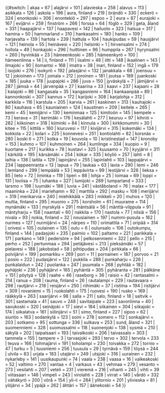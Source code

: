 {{#switch: {{lc:{{{1}}}}}
| akaa  = 67
| alajärvi  = 101
| alavieska  = 258
| alavus  = 113
| asikkala  = 126
| askola  = 196
| aura, finland  = 219
| brändö  = 330
| eckerö  = 324
| enonkoski  = 306
| enontekiö  = 297
| espoo  = 2
| eura  = 87
| eurajoki  = 167
| evijärvi  = 259
| finström  = 266
| forssa  = 64
| föglö  = 329
| geta, åland  = 331
| haapajärvi  = 137
| haapavesi  = 142
| hailuoto  = 323
| halsua  = 317
| hamina  = 50
| hammarland  = 310
| hankasalmi  = 180
| hanko  = 109
| harjavalta  = 139
| hartola  = 239
| hattula  = 104
| haukipudas  = 59
| hausjärvi  = 121
| heinola  = 55
| heinävesi  = 220
| helsinki  = 1
| hirvensalmi  = 274
| hollola  = 49
| honkajoki  = 296
| huittinen  = 96
| humppila  = 267
| hyrynsalmi  = 260
| hyvinkää  = 23
| hämeenkoski  = 285
| hämeenkyrö  = 100
| hämeenlinna  = 14
| ii, finland  = 111
| iisalmi  = 48
| iitti  = 148
| ikaalinen  = 143
| ilmajoki  = 90
| ilomantsi  = 168
| imatra  = 38
| inari, finland  = 152
| ingå  = 179
| isojoki  = 276
| isokyrö  = 192
| jalasjärvi  = 132
| janakkala  = 68
| joensuu  = 12
| jokioinen  = 173
| jomala  = 212
| joroinen  = 181
| joutsa  = 189
| juankoski  = 185
| juuka  = 178
| juupajoki  = 286
| juva  = 150
| jyväskylä  = 7
| jämijärvi  = 287
| jämsä  = 44
| järvenpää  = 27
| kaarina  = 33
| kaavi  = 237
| kajaani  = 28
| kalajoki  = 86
| kangasala  = 35
| kangasniemi  = 164
| kankaanpää  = 89
| kannonkoski  = 307
| kannus  = 172
| karijoki  = 308
| karjalohja  = 312
| karkkila  = 116
| karstula  = 205
| karvia  = 261
| kaskinen  = 313
| kauhajoki  = 80
| kauhava  = 65
| kauniainen  = 124
| kaustinen  = 209
| keitele  = 265
| kemi  = 45
| kemijärvi  = 130
| keminmaa  = 125
| kimitoön  = 145
| kempele  = 73
| kerava  = 31
| kerimäki  = 176
| kesälahti  = 277
| keuruu  = 97
| kihniö  = 282
| kiikoinen  = 318
| kiiminki  = 84
| kinnula  = 300
| kirkkonummi  = 30
| kitee  = 115
| kittilä  = 160
| kiuruvesi  = 117
| kivijärvi  = 315
| kokemäki  = 134
| kokkola  = 22
| kolari  = 225
| konnevesi  = 251
| kontiolahti  = 82
| korsnäs  = 280
| koski tl  = 271
| kotka  = 19
| kouvola  = 10
| kristinestad  = 147
| kronoby  = 153
| kuhmo  = 107
| kuhmoinen  = 264
| kumlinge  = 334
| kuopio  = 9
| kuortane  = 217
| kurikka  = 78
| kustavi  = 325
| kuusamo  = 70
| kyyjärvi  = 311
| kärkölä  = 195
| kärsämäki  = 254
| kökar  = 335
| köyliö  = 257
| lahti  = 8
| laihia  = 136
| laitila  = 129
| lapinjärvi  = 255
| lapinlahti  = 103
| lappajärvi  = 234
| lappeenranta  = 13
| lapua  = 79
| laukaa  = 63
| lavia  = 290
| lemi  = 246
| lemland  = 299
| lempäälä  = 53
| leppävirta  = 99
| lestijärvi  = 326
| lieksa  = 85
| lieto  = 72
| liminka  = 119
| liperi  = 88
| lohja  = 25
| loimaa  = 69
| loppi  = 131
| loviisa  = 75
| luhanka  = 327
| lumijoki  = 289
| lumparland  = 333
| larsmo  = 198
| luumäki  = 186
| luvia  = 241
| väståboland  = 76
| malax  = 177
| maaninka  = 224
| mariehamn  = 92
| marttila  = 292
| masku  = 108
| merijärvi  = 319
| merikarvia  = 240
| miehikkälä  = 283
| mikkeli  = 20
| muhos  = 120
| multia, finland  = 295
| muonio  = 275
| korsholm  = 61
| muurame  = 114
| mynämäki  = 133
| myrskylä  = 291
| mäntsälä  = 56
| mänttä-vilppula  = 91
| mäntyharju  = 158
| naantali  = 60
| nakkila  = 170
| nastola  = 77
| nilsiä  = 156
| nivala  = 93
| nokia, finland  = 32
| nousiainen  = 197
| nummi-pusula  = 162
| nurmes  = 127
| nurmijärvi  = 24
| närpes  = 110
| orimattila  = 71
| oripää  = 314
| orivesi  = 105
| oulainen  = 135
| oulu  = 6
| oulunsalo  = 106
| outokumpu, finland  = 144
| padasjoki  = 235
| paimio  = 102
| paltamo  = 221
| parikkala  = 171
| parkano  = 149
| pedersöre  = 94
| pelkosenniemi  = 322
| pello  = 215
| perho  = 252
| pertunmaa  = 294
| petäjävesi  = 213
| pieksämäki  = 57
| pielavesi  = 188
| jakobstad  = 58
| pihtipudas  = 204
| pirkkala  = 66
| polvijärvi  = 199
| pomarkku  = 269
| pori  = 11
| pornainen  = 187
| porvoo  = 21
| posio  = 222
| pudasjärvi  = 122
| pukkila  = 288
| punkaharju  = 226
| punkalaidun  = 242
| puolanka  = 247
| puumala  = 268
| pyhtää  = 182
| pyhäjoki  = 236
| pyhäjärvi  = 165
| pyhäntä  = 305
| pyhäranta  = 281
| pälkäne  = 151
| pöytyä  = 128
| raahe  = 46
| raseborg  = 36
| raisio  = 42
| rantasalmi  = 214
| ranua  = 208
| rauma, finland  = 26
| rautalampi  = 229
| rautavaara  = 298
| rautjärvi  = 218
| reisjärvi  = 250
| riihimäki  = 37
| ristiina  = 194
| ristijärvi  = 309
| rovaniemi  = 15
| ruokolahti  = 175
| ruovesi  = 190
| rusko  = 169
| rääkkylä  = 263
| saarijärvi  = 98
| salla  = 211
| salo, finland  = 18
| saltvik  = 301
| sastamala  = 41
| sauvo  = 248
| savitaipale  = 223
| savonlinna  = 40
| savukoski  = 320
| seinäjoki  = 17
| sievi  = 184
| siikainen  = 304
| siikajoki  = 174
| siikalatva  = 161
| siilinjärvi  = 51
| simo, finland  = 227
| sipoo  = 62
| siuntio  = 163
| sodankylä  = 123
| soini  = 278
| somero  = 112
| sonkajärvi  = 203
| sotkamo  = 95
| sottunga  = 336
| sulkava  = 253
| sund, åland  = 321
| suomenniemi  = 328
| suomussalmi  = 118
| suonenjoki  = 138
| sysmä  = 210
| säkylä  = 202
| taipalsaari  = 193
| taivalkoski  = 206
| taivassalo  = 303
| tammela  = 155
| tampere  = 3
| tarvasjoki  = 293
| tervo  = 302
| tervola  = 233
| teuva  = 166
| tohmajärvi  = 191
| toholampi  = 230
| toivakka  = 272
| tornio  = 47
| turku  = 5
| tuusniemi  = 256
| tuusula  = 29
| tyrnävä  = 159
| töysä  = 244
| ulvila  = 83
| urjala  = 183
| utajärvi  = 249
| utsjoki  = 316
| uurainen  = 232
| nykarleby  = 141
| uusikaupunki  = 74
| vaala  = 238
| vaasa  = 16
| valkeakoski  = 52
| valtimo  = 270
| vantaa  = 4
| varkaus  = 43
| vehmaa  = 279
| vesanto  = 273
| vesilahti  = 207
| veteli  = 231
| vieremä  = 216
| vihanti  = 245
| vihti  = 39
| viitasaari  = 146
| vimpeli  = 243
| virolahti  = 228
| virrat  = 140
| vårdö  = 332
| vähäkyrö  = 200
| vörå = 154
| yli-ii  = 284
| ylitornio  = 201
| ylivieska  = 81
| ylöjärvi  = 34
| ypäjä  = 262
| ähtäri  = 157
| äänekoski  = 54
}}<noinclude>[[Category:芬蘭城市信息框模板|{{PAGENAME}}]]</noinclude>